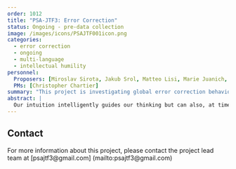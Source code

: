 ```yaml
---
order: 1012
title: "PSA-JTF3: Error Correction"
status: Ongoing - pre-data collection
image: /images/icons/PSAJTF001icon.png
categories:
  - error correction
  - ongoing
  - multi-language
  - intellectual humility
personnel:
  Proposers: [Miroslav Sirota, Jakub Srol, Matteo Lisi, Marie Juanich, Kavya Guglani]
  PMs: [Christopher Chartier]
summary: "This project is investigating global error correction behavior."
abstract: |
  Our intuition intelligently guides our thinking but can also, at times, be a source of errors. Recent research suggests that, surprisingly, deliberation corrects only a small fraction of such errors, whereas providing feedback and motivating accuracy encourages corrective behaviour. However, these findings are limited to WEIRD (Western, Educated, Industrialised, Rich, and Democratic) samples, and whether people’s corrective behaviour around the world is guided by similar mechanisms is unclear. In the large-scale experiment proposed here, a culturally diverse sample of participants will solve problems that elicit appealing yet incorrect intuitions twice: first, intuitively, then, reflectively, allowing them to correct initial errors in a 2 (feedback: absent vs. present) × 2 (answer justification: absent vs. present) between-participants design. We will also examine the role of cross-cultural and individual differences, including metacognitive aspects of error recognition, in corrective behaviour. The results will shed light on the nature, universality, and promotion of corrective behaviour.
---
```


## Contact

For more information about this project, please contact the project lead team at [psajtf3@gmail.com] (mailto:psajtf3@gmail.com)
